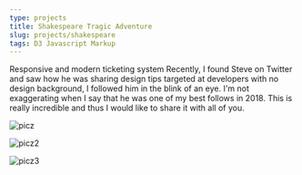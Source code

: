 ```yaml
---
type: projects
title: Shakespeare Tragic Adventure
slug: projects/shakespeare
tags: D3 Javascript Markup
---
```



<div className="defaultpara-projects">
  <ParaHead number="01">Responsive and modern ticketing system</ParaHead>
  <DefaultPara>
    Recently, I found Steve on Twitter and saw how he was sharing design tips
    targeted at developers with no design background, I followed him in the
    blink of an eye. I'm not exaggerating when I say that he was one of my best
    follows in 2018. This is really incredible and thus I would like to share it
    with all of you.
  </DefaultPara>
</div>

![picz](../../../assets/trial1.png)

![picz2](../../../assets/archiviz6.png)

![picz3](../../../assets/iphone.png)
